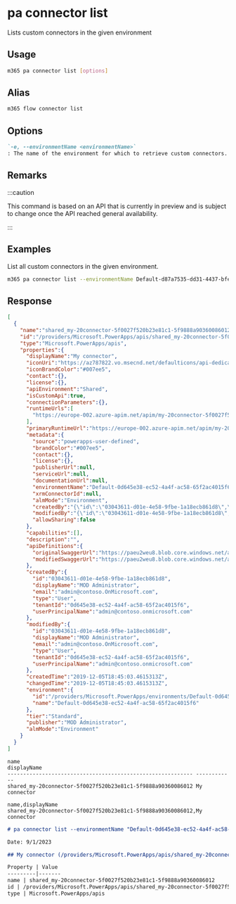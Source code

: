 
# pa connector list

Lists custom connectors in the given environment

## Usage

```sh
m365 pa connector list [options]
```

## Alias

```sh
m365 flow connector list
```

## Options

```md definition-list
`-e, --environmentName <environmentName>`
: The name of the environment for which to retrieve custom connectors.
```

<Global />

## Remarks

:::caution

This command is based on an API that is currently in preview and is subject to change once the API reached general availability.

:::

## Examples

List all custom connectors in the given environment.

```sh
m365 pa connector list --environmentName Default-d87a7535-dd31-4437-bfe1-95340acd55c5
```

## Response

<Tabs>
  <TabItem value="JSON">

  ```json
  [
    {
      "name":"shared_my-20connector-5f0027f520b23e81c1-5f9888a90360086012",
      "id":"/providers/Microsoft.PowerApps/apis/shared_my-20connector-5f0027f520b23e81c1-5f9888a90360086012",
      "type":"Microsoft.PowerApps/apis",
      "properties":{
        "displayName":"My connector",
        "iconUri":"https://az787822.vo.msecnd.net/defaulticons/api-dedicated.png",
        "iconBrandColor":"#007ee5",
        "contact":{},
        "license":{},
        "apiEnvironment":"Shared",
        "isCustomApi":true,
        "connectionParameters":{},
        "runtimeUrls":[
          "https://europe-002.azure-apim.net/apim/my-20connector-5f0027f520b23e81c1-5f9888a90360086012"
        ],
        "primaryRuntimeUrl":"https://europe-002.azure-apim.net/apim/my-20connector-5f0027f520b23e81c1-5f9888a90360086012",
        "metadata":{
          "source":"powerapps-user-defined",
          "brandColor":"#007ee5",
          "contact":{},
          "license":{},
          "publisherUrl":null,
          "serviceUrl":null,
          "documentationUrl":null,
          "environmentName":"Default-0d645e38-ec52-4a4f-ac58-65f2ac4015f6",
          "xrmConnectorId":null,
          "almMode":"Environment",
          "createdBy":"{\"id\":\"03043611-d01e-4e58-9fbe-1a18ecb861d8\",\"displayName\":\"MOD Administrator\",\"email\":\"admin@contoso.OnMicrosoft.com\",\"type\":\"User\",\"tenantId\":\"0d645e38-ec52-4a4f-ac58-65f2ac4015f6\",\"userPrincipalName\":\"admin@contoso.onmicrosoft.com\"}",
          "modifiedBy":"{\"id\":\"03043611-d01e-4e58-9fbe-1a18ecb861d8\",\"displayName\":\"MOD Administrator\",\"email\":\"admin@contoso.OnMicrosoft.com\",\"type\":\"User\",\"tenantId\":\"0d645e38-ec52-4a4f-ac58-65f2ac4015f6\",\"userPrincipalName\":\"admin@contoso.onmicrosoft.com\"}",
          "allowSharing":false
        },
        "capabilities":[],
        "description":"",
        "apiDefinitions":{
          "originalSwaggerUrl":"https://paeu2weu8.blob.core.windows.net/api-swagger-files/my-20connector-5f0027f520b23e81c1-5f9888a90360086012.json_original?sv=2018-03-28&sr=b&sig=cOkjAecgpr6sSznMpDqiZitUOpVvVDJRCOZfe3VmReU%3D&se=2019-12-05T19%3A53%3A49Z&sp=r",
          "modifiedSwaggerUrl":"https://paeu2weu8.blob.core.windows.net/api-swagger-files/my-20connector-5f0027f520b23e81c1-5f9888a90360086012.json?sv=2018-03-28&sr=b&sig=rkpKHP8K%2F2yNBIUQcVN%2B0ZPjnP9sECrM%2FfoZMG%2BJZX0%3D&se=2019-12-05T19%3A53%3A49Z&sp=r"
        },
        "createdBy":{
          "id":"03043611-d01e-4e58-9fbe-1a18ecb861d8",
          "displayName":"MOD Administrator",
          "email":"admin@contoso.OnMicrosoft.com",
          "type":"User",
          "tenantId":"0d645e38-ec52-4a4f-ac58-65f2ac4015f6",
          "userPrincipalName":"admin@contoso.onmicrosoft.com"
        },
        "modifiedBy":{
          "id":"03043611-d01e-4e58-9fbe-1a18ecb861d8",
          "displayName":"MOD Administrator",
          "email":"admin@contoso.OnMicrosoft.com",
          "type":"User",
          "tenantId":"0d645e38-ec52-4a4f-ac58-65f2ac4015f6",
          "userPrincipalName":"admin@contoso.onmicrosoft.com"
        },
        "createdTime":"2019-12-05T18:45:03.4615313Z",
        "changedTime":"2019-12-05T18:45:03.4615313Z",
        "environment":{
          "id":"/providers/Microsoft.PowerApps/environments/Default-0d645e38-ec52-4a4f-ac58-65f2ac4015f6",
          "name":"Default-0d645e38-ec52-4a4f-ac58-65f2ac4015f6"
        },
        "tier":"Standard",
        "publisher":"MOD Administrator",
        "almMode":"Environment"
      }
    }
  ]
  ```

  </TabItem>
  <TabItem value="Text">

  ```text
  name                                                        displayName
  ----------------------------------------------------------- ------------
  shared_my-20connector-5f0027f520b23e81c1-5f9888a90360086012 My connector
  ```

  </TabItem>
  <TabItem value="CSV">

  ```csv
  name,displayName
  shared_my-20connector-5f0027f520b23e81c1-5f9888a90360086012,My connector
  ```

  </TabItem>
  <TabItem value="Markdown">

  ```md
  # pa connector list --environmentName "Default-0d645e38-ec52-4a4f-ac58-65f2ac4015f6"

  Date: 9/1/2023

  ## My connector (/providers/Microsoft.PowerApps/apis/shared_my-20connector-5f0027f520b23e81c1-5f9888a90360086012)

  Property | Value
  ---------|-------
  name | shared_my-20connector-5f0027f520b23e81c1-5f9888a90360086012
  id | /providers/Microsoft.PowerApps/apis/shared_my-20connector-5f0027f520b23e81c1-5f9888a90360086012
  type | Microsoft.PowerApps/apis
  ```

  </TabItem>
</Tabs>
